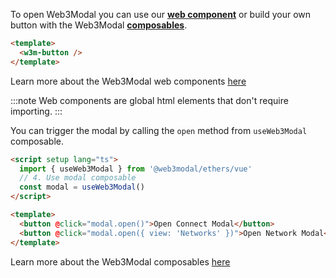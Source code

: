 
To open Web3Modal you can use our [**web component**](../../core/components.mdx) or build your own button with the Web3Modal [**composables**](../../core/composables.mdx#useweb3modal).

<Tabs>
<TabItem value="components" label="Web Components">

```html
<template>
  <w3m-button />
</template>
```

Learn more about the Web3Modal web components [here](../../core/components.mdx)

:::note
Web components are global html elements that don't require importing.
:::

</TabItem>
<TabItem value="composables" label="Composables">

You can trigger the modal by calling the `open` method from `useWeb3Modal` composable.

```html
<script setup lang="ts">
  import { useWeb3Modal } from '@web3modal/ethers/vue'
  // 4. Use modal composable
  const modal = useWeb3Modal()
</script>

<template>
  <button @click="modal.open()">Open Connect Modal</button>
  <button @click="modal.open({ view: 'Networks' })">Open Network Modal</button>
</template>
```

Learn more about the Web3Modal composables [here](../../core/composables.mdx)

</TabItem>
</Tabs>
